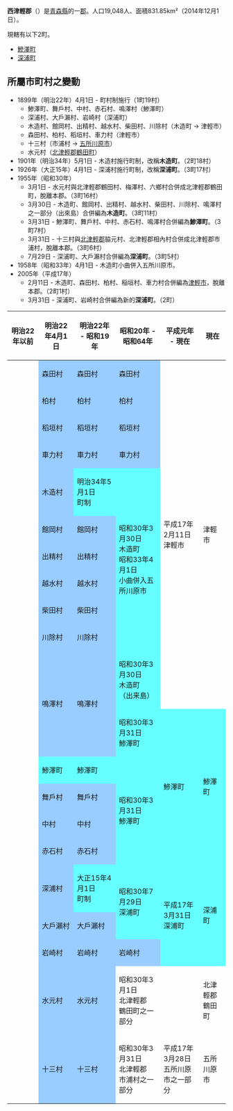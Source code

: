 {{日本郡
| 郡 = 西津輕郡
| 日文原名 = 西津軽郡
| 平假名 = にしつがるぐん
| 羅馬字拼音 = Nishitsugaru-gun
| 地圖 = [[File:Nishitsugaru_District_in_Aomori_Prefecture.png|250px]]
| 都道府縣 = 青森縣
| 編號 = 
| 町 = 2
| 村 = 
| 經度 = 
| 緯度 = 
| 註記 = 
|}}
'''西津輕郡'''（{{jpn|j=西津軽郡|hg=にしつがるぐん|rm=Nishitsugaru gun|f=y}}）是[[青森縣|青森縣]]的一[[郡|郡]]。人口19,048人、面積831.85km²（2014年12月1日）。

現轄有以下2町。
* [[鰺澤町|鰺澤町]]
* [[深浦町|深浦町]]

== 所屬市町村之變動 ==
* 1899年（明治22年）4月1日 - 町村制施行（1町19村）
** 鯵澤町、舞戶村、中村、赤石村、鳴澤村（鯵澤町）
** 深浦村、大戶瀨村、岩崎村（深浦町）
** 木造村、館岡村、出精村、越水村、柴田村、川除村（木造町 → 津輕市）
** 森田村、柏村、稻垣村、車力村（津輕市）
** 十三村（市浦村 → [[五所川原市|五所川原市]]）
** 水元村（[[北津輕郡|北津輕郡]][[鶴田町|鶴田町]]）
* 1901年（明治34年）5月1日 - 木造村施行町制，改稱'''木造町'''。（2町18村）
* 1926年（大正15年）4月1日 - 深浦村施行町制，改稱'''深浦町'''。（3町17村）
* 1955年（昭和30年）
** 3月1日 - 水元村與北津輕郡鶴田村、梅澤村、六鄉村合併成北津輕郡鶴田町，脫離本郡。（3町16村）
** 3月30日 - 木造町、館岡村、出精村、越水村、柴田村、川除村、鳴澤村之一部分（出來島）合併編為'''木造町'''。（3町11村）
** 3月31日 - 鯵澤町、舞戶村、中村、赤石村、鳴澤村合併編為'''鯵澤町'''。（3町7村）
** 3月31日 - 十三村與[[北津輕郡|北津輕郡]]脇元村、北津輕郡相內村合併成北津輕郡市浦村，脫離本郡。（3町6村）
** 7月29日 - 深浦町、大戶瀨村合併編為'''深浦町'''。（3町5村）
* 1958年（昭和33年）4月1日 - 木造町小曲併入五所川原市。
* 2005年（平成17年）
** 2月11日 - 木造町、森田村、柏村、稲垣村、車力村合併編為[[津輕市|津輕市]]，脫離本郡。（2町1村）
** 3月31日 - 深浦町、岩崎村合併編為新的'''深浦町'''。（2町）


{| class="wikitable" style="font-size:x-small"
|-
!明治22年以前
!明治22年4月1日
!明治22年 - 昭和19年
!昭和20年 - 昭和64年
!平成元年 - 現在
!現在
|-
|
| style="background-color:#9cf;" | 森田村
| style="background-color:#9cf;" | 森田村
| style="background-color:#9cf;" | 森田村
| rowspan="11" | 平成17年2月11日<br />津輕市
| rowspan="11" | 津輕市
|-
|
| style="background-color:#9cf;" | 柏村
| style="background-color:#9cf;" | 柏村
| style="background-color:#9cf;" | 柏村
|-
|
| style="background-color:#9cf;" | 稻垣村
| style="background-color:#9cf;" | 稻垣村
| style="background-color:#9cf;" | 稻垣村
|-
|
| style="background-color:#9cf;" | 車力村
| style="background-color:#9cf;" | 車力村
| style="background-color:#9cf;" | 車力村
|-
|
| style="background-color:#9cf;" | 木造村
| style="background-color:#6ff;" | 明治34年5月1日<br />町制
| rowspan="6" style="background-color:#6ff;" | 昭和30年3月30日<br />木造町<br />昭和33年4月1日<br />小曲併入五所川原市
|-
|
| style="background-color:#9cf;" | 館岡村
| style="background-color:#9cf;" | 館岡村
|-
|
| style="background-color:#9cf;" | 出精村
| style="background-color:#9cf;" | 出精村
|-
|
| style="background-color:#9cf;" | 越水村
| style="background-color:#9cf;" | 越水村
|-
|
| style="background-color:#9cf;" | 柴田村
| style="background-color:#9cf;" | 柴田村
|-
|
| style="background-color:#9cf;" | 川除村
| style="background-color:#9cf;" | 川除村
|-
|
| rowspan="2" style="background-color:#9cf;" | 鳴澤村
| rowspan="2" style="background-color:#9cf;" | 鳴澤村
| style="background-color:#6ff;" | 昭和30年3月30日<br />木造町<br />（出来島）
|-
|
| style="background-color:#6ff;" | 昭和30年3月31日<br />鯵澤町
| rowspan="5" style="background-color:#6ff;" | 鯵澤町
| rowspan="5" style="background-color:#6ff;" | 鯵澤町
|-
|
| style="background-color:#6ff;" | 鯵澤町
| style="background-color:#6ff;" | 鯵澤町
| rowspan="4" style="background-color:#6ff;" | 昭和30年3月31日<br />鯵澤町
|-
|
| style="background-color:#9cf;" | 舞戶村
| style="background-color:#9cf;" | 舞戶村
|-
|
| style="background-color:#9cf;" | 中村
| style="background-color:#9cf;" | 中村
|-
|
| style="background-color:#9cf;" | 赤石村
| style="background-color:#9cf;" | 赤石村
|-
|
| style="background-color:#9cf;" | 深浦村
| style="background-color:#6ff;" | 大正15年4月1日<br />町制
| rowspan="2" style="background-color:#6ff;" | 昭和30年7月29日<br />深浦町
| rowspan="3" style="background-color:#6ff;" | 平成17年3月31日<br />深浦町
| rowspan="3" style="background-color:#6ff;" | 深浦町
|-
|
| style="background-color:#9cf;" | 大戶瀨村
| style="background-color:#9cf;" | 大戶瀨村
|-
|
| style="background-color:#9cf;" | 岩崎村
| style="background-color:#9cf;" | 岩崎村
| style="background-color:#9cf;" | 岩崎村
|-
|
| style="background-color:#9cf;" | 水元村
| style="background-color:#9cf;" | 水元村
| 昭和30年3月1日<br />北津輕郡<br />鶴田町之一部分
| 
| 北津輕郡<br />鶴田町
|-
|
| style="background-color:#9cf;" | 十三村
| style="background-color:#9cf;" | 十三村
| 昭和30年3月31日<br />北津輕郡<br />市浦村之一部分
| 平成17年3月28日<br />五所川原市之一部分
| 五所川原市
|}

{{青森縣}}{{Authority control}}